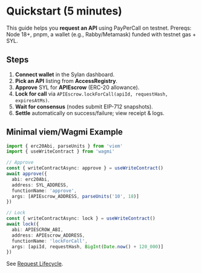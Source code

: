 # Quickstart (5 minutes)

This guide helps you **request an API** using PayPerCall on testnet.
Prereqs: Node 18+, pnpm, a wallet (e.g., Rabby/Metamask) funded with testnet gas + SYL.

## Steps
1. **Connect wallet** in the Sylan dashboard.
2. **Pick an API** listing from **AccessRegistry**.
3. **Approve** SYL for **APIEscrow** (ERC-20 allowance).
4. **Lock for call** via `APIEscrow.lockForCall(apiId, requestHash, expiresAtMs)`.
5. **Wait for consensus** (nodes submit EIP-712 snapshots).
6. **Settle** automatically on success/failure; view receipt & logs.

## Minimal viem/Wagmi Example
```ts
import { erc20Abi, parseUnits } from 'viem'
import { useWriteContract } from 'wagmi'

// Approve
const { writeContractAsync: approve } = useWriteContract()
await approve({
  abi: erc20Abi,
  address: SYL_ADDRESS,
  functionName: 'approve',
  args: [APIEscrow_ADDRESS, parseUnits('10', 18)]
})

// Lock
const { writeContractAsync: lock } = useWriteContract()
await lock({
  abi: APIESCROW_ABI,
  address: APIEscrow_ADDRESS,
  functionName: 'lockForCall',
  args: [apiId, requestHash, BigInt(Date.now() + 120_000)]
})
```
See [Request Lifecycle](/concepts/request-lifecycle).
